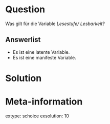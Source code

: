 Question
========

Was gilt für die Variable *Lesestufe/ Lesbarkeit*?

Answerlist
----------

* Es ist eine latente Variable.
* Es ist eine manifeste Variable.


Solution
========

Meta-information
================
extype: schoice
exsolution: 10
